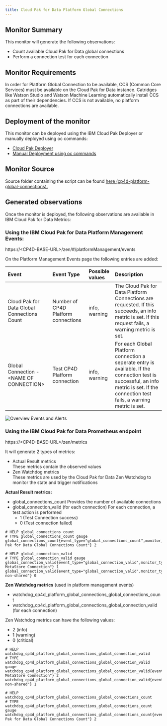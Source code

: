 ```yaml
---
title: Cloud Pak for Data Platform Global Connections
---
```


## Monitor Summary

This monitor will generate the following observations:  
- Count available Cloud Pak for Data global connections  
- Perform a connection test for each connection

## Monitor Requirements

In order for Platform Global Connection to be available, CCS (Common Core Services) must be available on the Cloud Pak for Data instance. Catridges like Watson Studio and Watson Machine Learning automatically install CCS as part of their dependencies. If CCS is not available, no platform connections are available. 

## Deployment of the monitor

This monitor can be deployed using the IBM Cloud Pak Deployer or manually deployed using oc commands:
- [Cloud Pak Deployer](/monitors/cp4d-platform-global-connections/deployer) 
- [Manual Deployment using oc commands](/monitors/cp4d-platform-global-connections/manual)

## Monitor Source

Source folder containing the script can be found  [here (cp4d-platform-global-connections).](https://github.com/IBM/cp4d-monitors/tree/main/cp4d-platform-global-connections) 

## Generated observations
Once the monitor is deployed, the following observations are available in IBM Cloud Pak for Data Metrics:

### Using the IBM Cloud Pak for Data Platform Management Events: 
https://&lt;CP4D-BASE-URL&gt;/zen/#/platformManagement/events

On the Platform Management Events page the following entries are added:

| Event   | Event Type      | Possible values | Description |
|:----------|:-------------|:------|:----------|
| Cloud Pak for Data Global Connections Count |Number of CP4D Platform connections |info, warning | The Cloud Pak for Data Platform Connections are requested.  If this succeeds, an info metric is set.  If this request fails, a warning metric is set. |
| Global Connection - &lt;NAME OF CONNECTION&gt; |Test CP4D Platform connection   |info, warning | For each Global Platform connection a seperate entry is available. If the connection test is successful, an info metric is set.  If the connection test fails, a warning metric is set. |

![Overview Events and Alerts](cp4d_events.png?raw=true "Overview Events and Alerts")

### Using the IBM Cloud Pak for Data Prometheus endpoint
https://&lt;CP4D-BASE-URL&gt;/zen/metrics

It will generate 2 types of metrics:
- Actual Result metrics  
  These metrics contain the observed values
- Zen Watchdog metrics  
  These metrics are used by the Cloud Pak for Data Zen Watchdog to monitor the state and trigger notifications

**Actual Result metrics:**
- global_connections_count
  Provides the number of available connections
- global_connection_valid (for each connection)
  For each connection, a test action is performed
    - 1 (Test Connection success)
    - 0 (Test connection failed)

```
# HELP global_connections_count 
# TYPE global_connections_count gauge
global_connections_count{event_type="global_connections_count",monitor_type="cp4d_platform_global_connections",reference="Cloud Pak for Data Global Connections Count"} 2

# HELP global_connection_valid 
# TYPE global_connection_valid gauge
global_connection_valid{event_type="global_connection_valid",monitor_type="cp4d_platform_global_connections",reference="Cognos MetaStore Connection"} 1
global_connection_valid{event_type="global_connection_valid",monitor_type="cp4d_platform_global_connections",reference="Cognos non-shared"} 0
```

**Zen Watchdog metrics** (used in platform management events)
- watchdog_cp4d_platform_global_connections_global_connections_count
- watchdog_cp4d_platform_global_connections_global_connection_valid (for each connection)
  
Zen Watchdog metrics can have the following values:
- 2 (info)
- 1 (warning)
- 0 (critical)

```
# HELP watchdog_cp4d_platform_global_connections_global_connection_valid 
# TYPE watchdog_cp4d_platform_global_connections_global_connection_valid gauge
watchdog_cp4d_platform_global_connections_global_connection_valid{event_type="global_connection_valid",monitor_type="cp4d_platform_global_connections",reference="Cognos MetaStore Connection"} 2
watchdog_cp4d_platform_global_connections_global_connection_valid{event_type="global_connection_valid",monitor_type="cp4d_platform_global_connections",reference="Cognos non-shared"} 1

# HELP watchdog_cp4d_platform_global_connections_global_connections_count 
# TYPE watchdog_cp4d_platform_global_connections_global_connections_count gauge
watchdog_cp4d_platform_global_connections_global_connections_count{event_type="global_connections_count",monitor_type="cp4d_platform_global_connections",reference="Cloud Pak for Data Global Connections Count"} 2
```

